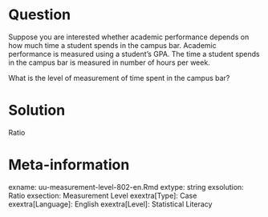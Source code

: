 Question
========
  
Suppose you are interested whether academic performance depends on how much time a student spends in the campus bar. Academic performance is measured using a student’s GPA. The time a student spends in the campus bar is measured in number of hours per week.

What is the level of measurement of time spent in the campus bar?

Solution
========
  
Ratio

Meta-information
================
exname: uu-measurement-level-802-en.Rmd
extype: string
exsolution: Ratio
exsection: Measurement Level
exextra[Type]: Case
exextra[Language]: English
exextra[Level]: Statistical Literacy
